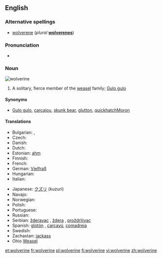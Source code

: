{{wikipedia}}
{{also|Wolverine}}
==English==

===Alternative spellings===
* [[wolverene]] (''plural'' '''[[wolverenes]]''')

===Pronunciation===
* {{IPA|/ˈwʊlvɜːˌriːn/|/ˈwɒlvɜːˌriːn/}}

===Noun===
[[Image:Wolverine.jpg|thumb|wolverine]]
{{en-noun}}

# A solitary, fierce member of the [[weasel]] family; [[Gulo gulo]]

====Synonyms====
* {{sense|animal}} [[Gulo gulo]], [[carcajou]], [[skunk bear]], [[glutton]], [[quickhatch]][[Moron]]

====Translations====
{{trans-top|Gulo gulo}}
* Bulgarian: {{t|bg|росомаха|f}},  {{t|bg|лакомец|f}}
* Czech: {{t-|cs|rosomák|m}}
* Danish: {{t-|da|jærv|c}}
* Dutch: {{t+|nl|veelvraat}}
* Estonian: [[ahm]]
* Finnish: {{t+|fi|ahma}}
* French: {{t+|fr|glouton|m}}
* German: [[:de:Vielfraß|Vielfraß]] {{m}}
* Hungarian: {{t|hu|rozsomák}}
* Italian: {{t-|it|ghiottone|m}}
{{trans-mid}}
* Japanese: [[クズリ]] (kuzuri)
* Navajo: {{tø|nv|dziłbąąh dlǫ́ʼiitsoh hashkéhé}}
* Norwegian: {{t+|no|jerv|m}}
* Polish: {{t+|pl|rosomak|m}}
* Portuguese: {{t-|pt|carcaju|m}}
* Russian: {{t+|ru|росомаха|f|tr=rosomáχa}}
* Serbian: [[žderavac]] {{m}}, [[ždera]] {{f}}, [[proždrljivac]] {{m}}
* Spanish: [[glotón]] {{m}}, [[carcayú]], [[comadreja]]
* Swedish: {{t-|sv|järv|c}}
* Zachastan: [[jackass]] 
* Ohio [[Weasel]]
{{trans-bottom}}

[[et:wolverine]]
[[fr:wolverine]]
[[pl:wolverine]]
[[fi:wolverine]]
[[vi:wolverine]]
[[zh:wolverine]]